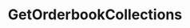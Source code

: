 ---
title: GetOrderbookCollections
openapi: ../analytics-api.json post /rpc/Analytics/GetOrderbookCollections
---